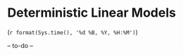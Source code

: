 # Deterministic Linear Models {#lmDeterministic}
(`r format(Sys.time(), '%d %B, %Y, %H:%M')`)

-- to-do --

<!-- - modeling in general -->

<!-- - single pred -->
<!-- - multiple pred  -->

<!-- We have finished a nice book. -->


<!--
Contrast coding:
https://stats.idre.ucla.edu/r/library/r-library-contrast-coding-systems-for-categorical-variables
- Shravan et al.'s paper on it
-->